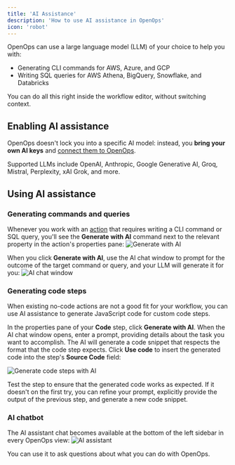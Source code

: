 ```yaml
---
title: 'AI Assistance'
description: 'How to use AI assistance in OpenOps'
icon: 'robot'
---
```


OpenOps can use a large language model (LLM) of your choice to help you with:
* Generating CLI commands for AWS, Azure, and GCP
* Writing SQL queries for AWS Athena, BigQuery, Snowflake, and Databricks

You can do all this right inside the workflow editor, without switching context.

## Enabling AI assistance

OpenOps doesn't lock you into a specific AI model: instead, you **bring your own AI keys** and [connect them to OpenOps](/ai-assistance/llm-connections).

Supported LLMs include OpenAI, Anthropic, Google Generative AI, Groq, Mistral, Perplexity, xAI Grok, and more.

## Using AI assistance

### Generating commands and queries

Whenever you work with an [action](/workflow-management/actions) that requires writing a CLI command or SQL query, you'll see the **Generate with AI** command next to the relevant property in the action's properties pane:
![Generate with AI](/images/access-llm-generate-with-ai.png)

When you click **Generate with AI**, use the AI chat window to prompt for the outcome of the target command or query, and your LLM will generate it for you:
![AI chat window](/images/access-llm-chat.png)

### Generating code steps

When existing no-code actions are not a good fit for your workflow, you can use AI assistance to generate JavaScript code for custom code steps.

In the properties pane of your **Code** step, click **Generate with AI**. When the AI chat window opens, enter a prompt, providing details about the task you want to accomplish. The AI will generate a code snippet that respects the format that the code step expects. Click **Use code** to insert the generated code into the step's **Source Code** field:

![Generate code steps with AI](/images/access-llm-code-step-with-ai.png)

Test the step to ensure that the generated code works as expected. If it doesn't on the first try, you can refine your prompt, explicitly provide the output of the previous step, and generate a new code snippet.

### AI chatbot

The AI assistant chat becomes available at the bottom of the left sidebar in every OpenOps view:
![AI assistant](/images/access-llm-assistant.png)

You can use it to ask questions about what you can do with OpenOps.
